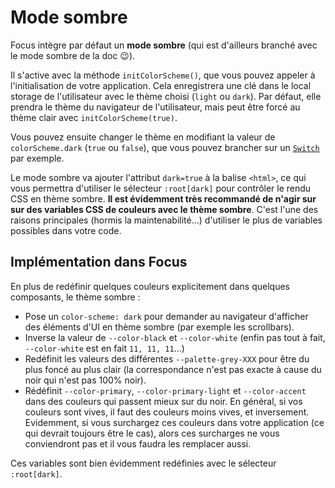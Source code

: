 
<Meta title="CSS/Mode sombre" />

# Mode sombre

Focus intègre par défaut un **mode sombre** (qui est d'ailleurs branché avec le mode sombre de la doc 😉).

Il s'active avec la méthode `initColorScheme()`, que vous pouvez appeler à l'initialisation de votre application. Cela enregistrera une clé dans le local storage
de l'utilisateur avec le thème choisi (`light` ou `dark`). Par défaut, elle prendra le thème du navigateur de l'utilisateur, mais peut être forcé au thème clair
avec `initColorScheme(true)`.

Vous pouvez ensuite changer le thème en modifiant la valeur de `colorScheme.dark` (`true` ou `false`), que vous pouvez brancher sur un [`Switch`](/docs/composants-focus4∕toolbox-switch--docs) par
exemple.

Le mode sombre va ajouter l'attribut `dark=true` à la balise `<html>`, ce qui vous permettra d'utiliser le sélecteur `:root[dark]` pour contrôler le rendu
CSS en thème sombre. **Il est évidemment très recommandé de n'agir sur sur des variables CSS de couleurs avec le thème sombre**. C'est l'une des raisons
principales (hormis la maintenabilité...) d'utiliser le plus de variables possibles dans votre code.

## Implémentation dans Focus

En plus de redéfinir quelques couleurs explicitement dans quelques composants, le thème sombre :

-   Pose un `color-scheme: dark` pour demander au navigateur d'afficher des éléments d'UI en thème sombre (par exemple les scrollbars).
-   Inverse la valeur de `--color-black` et `--color-white` (enfin pas tout à fait, `--color-white` est en fait `11, 11, 11`...)
-   Redéfinit les valeurs des différentes `--palette-grey-XXX` pour être du plus foncé au plus clair (la correspondance n'est pas exacte à cause du noir qui
    n'est pas 100% noir).
-   Rédéfinit `--color-primary`, `--color-primary-light` et `--color-accent` dans des couleurs qui passent mieux sur du noir. En général, si vos
    couleurs sont vives, il faut des couleurs moins vives, et inversement. Evidemment, si vous surchargez ces couleurs dans votre application (ce qui devrait
    toujours être le cas), alors ces surcharges ne vous conviendront pas et il vous faudra les remplacer aussi.

Ces variables sont bien évidemment redéfinies avec le sélecteur `:root[dark]`.
